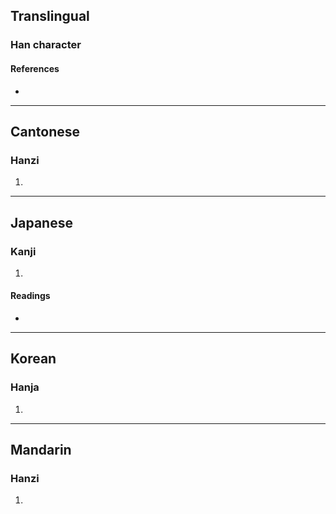 {{character info/new}}
==Translingual==

===Han character===
{{Han char|rn=46|rad=山|as=05|sn=8|four=22527|canj=ULLN|ids=⿱山弗}}

====References====
* {{Han ref|kx=0309.210|dkj=07989|dj=0609.160|hdz=10768.220|uh=5CAA|ud=23722|bh=CC66|bd=52326}}

----

==Cantonese==

===Hanzi===
{{yue-hanzi|jyut=[[fat6]]|y=fat6}}

# {{rfdef|yue|sort=山05}}

----

==Japanese==

===Kanji===
{{ja-kanji|grade=|rs=山05}}

# {{rfdef|ja|sort=山05}}

====Readings====
* {{ja-readings|on=[[ふつ]] (futsu), [[ぶち]] (buchi)|kun=[[やまみち]] (yamamichi)}}

----

==Korean==

===Hanja===
{{ko-hanja|hangeul=불|rv=bul|mr=pul}}

# {{rfdef|ko|sort=山05}}

----

==Mandarin==

===Hanzi===
{{cmn-hanzi|pin=[[fú]] ([[fu2]])|wg=fu<sup>2</sup>}}

# {{rfdef|cmn|sort=山05}}